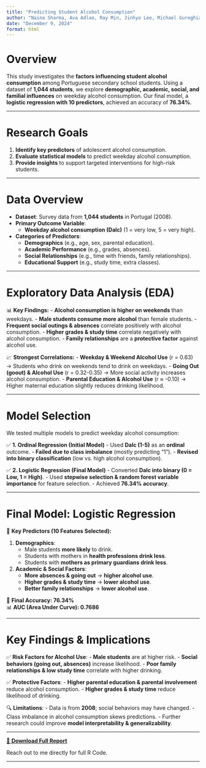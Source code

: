 ```yaml
--- 
title: "Predicting Student Alcohol Consumption"
author: "Naina Sharma, Ava Adlao, Ray Min, Jinhyo Lee, Michael Gureghian"
date: "December 9, 2024"
format: html
---
```


# Overview

This study investigates the **factors influencing student alcohol consumption** among Portuguese secondary school students. Using a dataset of **1,044 students**, we explore **demographic, academic, social, and familial influences** on weekday alcohol consumption. Our final model, a **logistic regression with 10 predictors**, achieved an accuracy of **76.34%**.

---

# Research Goals

1. **Identify key predictors** of adolescent alcohol consumption.
2. **Evaluate statistical models** to predict weekday alcohol consumption.
3. **Provide insights** to support targeted interventions for high-risk students.

---

# Data Overview

- **Dataset**: Survey data from **1,044 students** in Portugal (2008).
- **Primary Outcome Variable**:  
  - **Weekday alcohol consumption (Dalc)** (1 = very low, 5 = very high).
- **Categories of Predictors**:
  - **Demographics** (e.g., age, sex, parental education).
  - **Academic Performance** (e.g., grades, absences).
  - **Social Relationships** (e.g., time with friends, family relationships).
  - **Educational Support** (e.g., study time, extra classes).

---

# Exploratory Data Analysis (EDA)

📊 **Key Findings:**
- **Alcohol consumption is higher on weekends** than weekdays.
- **Male students consume more alcohol** than female students.
- **Frequent social outings & absences** correlate positively with alcohol consumption.
- **Higher grades & study time** correlate negatively with alcohol consumption.
- **Family relationships** are a **protective factor** against alcohol use.

📈 **Strongest Correlations:**
- **Weekday & Weekend Alcohol Use** (r = 0.63) → Students who drink on weekends tend to drink on weekdays.
- **Going Out (goout) & Alcohol Use** (r = 0.32-0.35) → More social activity increases alcohol consumption.
- **Parental Education & Alcohol Use** (r ≈ -0.10) → Higher maternal education slightly reduces drinking likelihood.

---

# Model Selection

We tested multiple models to predict weekday alcohol consumption:

✅ **1. Ordinal Regression (Initial Model)**
- Used **Dalc (1-5)** as an **ordinal** outcome.
- **Failed due to class imbalance** (mostly predicting "1").
- **Revised into binary classification** (low vs. high alcohol consumption).

✅ **2. Logistic Regression (Final Model)**
- Converted **Dalc into binary (0 = Low, 1 = High)**.
- Used **stepwise selection & random forest variable importance** for feature selection.
- Achieved **76.34% accuracy**.

---

# Final Model: Logistic Regression

📌 **Key Predictors (10 Features Selected):**

1. **Demographics**:  
   - Male students **more likely** to drink.  
   - Students with mothers in **health professions drink less**.  
   - Students with **mothers as primary guardians drink less**.  

2. **Academic & Social Factors**:  
   - **More absences & going out** → **higher alcohol use**.  
   - **Higher grades & study time** → **lower alcohol use**.  
   - **Better family relationships** → **lower alcohol use**.  

🎯 **Final Accuracy: 76.34%**  
📊 **AUC (Area Under Curve): 0.7686**  

---

# Key Findings & Implications

✅ **Risk Factors for Alcohol Use**:
- **Male students** are at higher risk.
- **Social behaviors (going out, absences)** increase likelihood.
- **Poor family relationships & low study time** correlate with higher drinking.

✅ **Protective Factors**:
- **Higher parental education & parental involvement** reduce alcohol consumption.
- **Higher grades & study time** reduce likelihood of drinking.

🔍 **Limitations**:
- Data is from **2008**; social behaviors may have changed.
- Class imbalance in alcohol consumption skews predictions.
- Further research could improve **model interpretability & generalizability**.

---

[📄 **Download Full Report**](/projects/Stats 112 Final Paper.pdf)

Reach out to me directly for full R Code.

---

